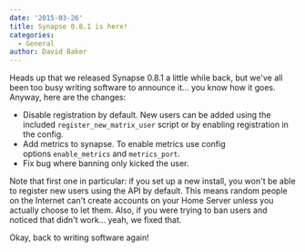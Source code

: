 ```yaml
---
date: '2015-03-26'
title: Synapse 0.8.1 is here!
categories:
  - General
author: David Baker
---
```


Heads up that we released Synapse 0.8.1 a little while back, but we've all been too busy writing software to announce it... you know how it goes. Anyway, here are the changes:
<ul>
	<li>Disable registration by default. New users can be added using the included <code>register_new_matrix_user</code> script or by enabling registration in the config.</li>
	<li>Add metrics to synapse. To enable metrics use config options <code>enable_metrics</code> and <code>metrics_port</code>.</li>
	<li>Fix bug where banning only kicked the user.</li>
</ul>
Note that first one in particular: if you set up a new install, you won't be able to register new users using the API by default. This means random people on the Internet can't create accounts on your Home Server unless you actually choose to let them. Also, if you were trying to ban users and noticed that didn't work... yeah, we fixed that.

Okay, back to writing software again!